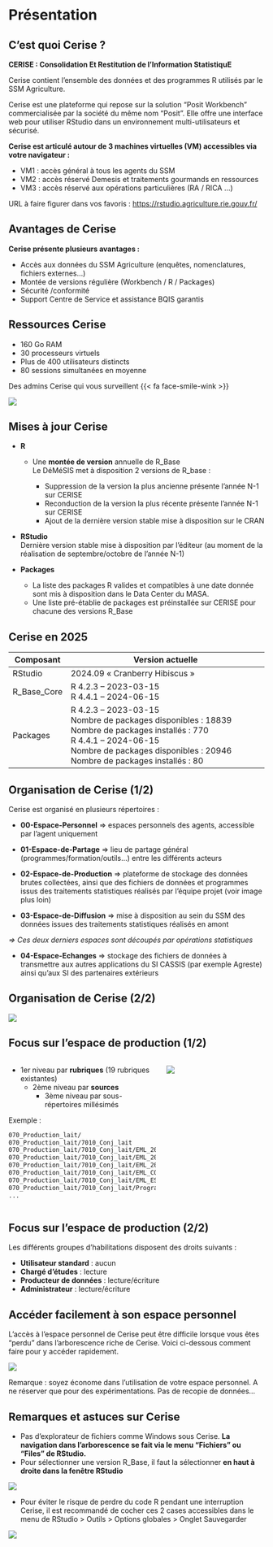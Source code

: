 # Présentation {.backgroundTitre}

## C'est quoi Cerise ?

**CERISE : Consolidation Et Restitution de l’Information StatistiquE**

[Cerise contient l'ensemble des données et des programmes R utilisés par le SSM Agriculture.]{.red}

Cerise est une plateforme qui repose sur la solution "Posit Workbench" commercialisée par la société du même nom "Posit". Elle offre une interface web pour utiliser RStudio dans un environnement multi-utilisateurs et sécurisé.

**Cerise est articulé autour de 3 machines virtuelles (VM) accessibles via votre navigateur :**  

- VM1 : accès général à tous les agents du SSM  
- VM2 : accès réservé Demesis et traitements gourmands en ressources  
- VM3 : accès réservé aux opérations particulières (RA / RICA ...)  

URL à faire figurer dans vos favoris : [https://rstudio.agriculture.rie.gouv.fr/](https://rstudio.agriculture.rie.gouv.fr/)

## Avantages de Cerise

**Cerise présente plusieurs avantages :**  

- Accès aux données du SSM Agriculture (enquêtes, nomenclatures, fichiers externes...)  
- Montée de versions régulière (Workbench / R / Packages)  
- Sécurité /conformité  
- Support Centre de Service et assistance BQIS garantis

## Ressources Cerise

- 160 Go RAM  
- 30 processeurs virtuels  
- Plus de 400 utilisateurs distincts  
- 80 sessions simultanées en moyenne

Des admins Cerise qui vous surveillent {{< fa face-smile-wink >}} 

![](img/adm_cerise.png){fig-align="center"}



## Mises à jour Cerise

- [**R**]{.blue}
    - Une **montée de version** annuelle de R_Base  
    Le DéMéSIS met à disposition 2 versions de R_base :

        - [Suppression de la version la plus ancienne présente l'année N-1 sur CERISE]{.red}
        - [Reconduction de la version la plus récente présente l'année N-1 sur CERISE]{.orange}
        - [Ajout de la dernière version stable mise à disposition sur le CRAN]{.green}
        
- [**RStudio**]{.blue}  
    Dernière version stable mise à disposition par l'éditeur (au moment de la réalisation de septembre/octobre de l'année N-1)
    
- [**Packages**]{.blue}
    - La liste des packages R valides et compatibles à une date donnée sont mis à disposition dans le Data Center du MASA.
    - Une liste pré-établie de packages est préinstallée sur CERISE pour chacune des versions R_Base

## Cerise en 2025

| Composant   | Version actuelle                                                                                                                                                                                                     |
|-------------|----------------------------------------------------------------------------------------------------------------------------------------------------------------------------------------------------------------------|
| RStudio     | 2024.09  « Cranberry Hibiscus »                                                                                                                                                                                      |
| R_Base_Core | R 4.2.3 – 2023-03-15<br>R 4.4.1 – 2024-06-15                                                                                                                                                                         |
| Packages    | R 4.2.3 – 2023-03-15<br>Nombre de packages disponibles : 18839<br>Nombre de packages installés   :   770<br>R 4.4.1  – 2024-06-15<br>Nombre de packages disponibles : 20946<br>Nombre de packages installés   :   80 |

## Organisation de Cerise (1/2)

Cerise est organisé en plusieurs répertoires :

-   [**00-Espace-Personnel**]{.blue} =\> espaces personnels des agents, accessible par l’agent uniquement

-   [**01-Espace-de-Partage**]{.blue} =\> lieu de partage général (programmes/formation/outils...) entre les différents acteurs

-   [**02-Espace-de-Production**]{.blue} =\> plateforme de stockage des données brutes collectées, ainsi que des fichiers de données et programmes issus des traitements statistiques réalisés par l'équipe projet (voir image plus loin)

-   [**03-Espace-de-Diffusion**]{.blue} =\> mise à disposition au sein du SSM des données issues des traitements statistiques réalisés en amont

*=\> Ces deux derniers espaces sont découpés par opérations statistiques*

-   [**04-Espace-Echanges**]{.blue} =\> stockage des fichiers de données à transmettre aux autres applications du SI CASSIS (par exemple Agreste) ainsi qu'aux SI des partenaires extérieurs

## Organisation de Cerise (2/2)

![](img/Arbo_cerise.png){fig-align="center"}

## Focus sur l'espace de production (1/2)

::: columns
::: {.column width="60%"}
- 1er niveau par **rubriques** (19 rubriques existantes)  
  - 2ème niveau par **sources**  
    - 3ème niveau par sous-répertoires millésimés  

Exemple :  

```bash
070_Production_lait/
070_Production_lait/7010_Conj_lait
070_Production_lait/7010_Conj_lait/EML_2018
070_Production_lait/7010_Conj_lait/EML_2019
070_Production_lait/7010_Conj_lait/EML_2020
070_Production_lait/7010_Conj_lait/EML_COLLECTE
070_Production_lait/7010_Conj_lait/EML_ESTIM
070_Production_lait/7010_Conj_lait/Programmes
...
```
:::

::: {.column width="40%"}
![](img/espace_de_production.png){fig-align="center"}
:::
:::


## Focus sur l'espace de production (2/2)

Les différents groupes d'habilitations disposent des droits suivants :  

- **Utilisateur standard** : aucun  
- **Chargé d'études** : lecture  
- **Producteur de données** : lecture/écriture  
- **Administrateur** : lecture/écriture

## Accéder facilement à son espace personnel

L'accès à l'espace personnel de Cerise peut être difficile lorsque vous êtes "perdu" dans l'arborescence riche de Cerise. Voici ci-dessous comment faire pour y accéder rapidement.  


![](img/acces_espace_perso.png){fig-align="center"}  

Remarque : soyez économe dans l'utilisation de votre espace personnel. A ne réserver que pour des expérimentations. Pas de recopie de données... 

## Remarques et astuces sur Cerise

- Pas d'explorateur de fichiers comme Windows sous Cerise. **La navigation dans l'arborescence se fait via le menu "Fichiers" ou "Files" de RStudio.**  
- Pour sélectionner une version R_Base, il faut la sélectionner **en haut à droite dans la fenêtre RStudio**  

![](img/version_R.png){fig-align="center"}  

- Pour éviter le risque de perdre du code R pendant une interruption Cerise, il est recommandé de cocher ces 2 cases accessibles dans le menu de RStudio > Outils > Options globales > Onglet Sauvegarder

![](img/autosave.png){fig-align="center"}
